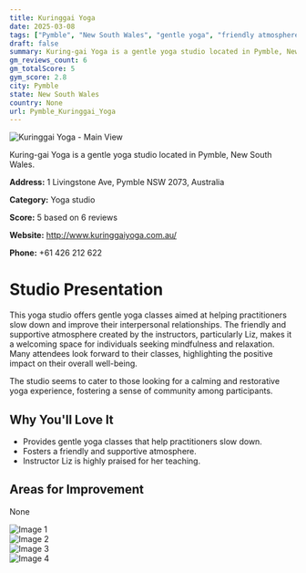 ```yaml
---
title: Kuringgai Yoga
date: 2025-03-08
tags: ["Pymble", "New South Wales", "gentle yoga", "friendly atmosphere", "Pymble"]  
draft: false
summary: Kuring-gai Yoga is a gentle yoga studio located in Pymble, New South Wales.
gm_reviews_count: 6
gm_totalScore: 5
gym_score: 2.8
city: Pymble
state: New South Wales
country: None
url: Pymble_Kuringgai_Yoga
---
```


<div className="aspect-[16/9] relative my-8">
  <img 
    src="https://lh5.googleusercontent.com/p/AF1QipNOgTaDcdir6gMzbkr8jfWSBjOi3rVyeDgh639T=w1920-h1080-k-no"
    alt="Kuringgai Yoga - Main View"
    className="object-cover absolute inset-0 w-full h-full rounded-lg"
  />
</div>

Kuring-gai Yoga is a gentle yoga studio located in Pymble, New South Wales.

**Address:** 1 Livingstone Ave, Pymble NSW 2073, Australia

**Category:** Yoga studio

**Score:** 5 based on 6 reviews

**Website:** http://www.kuringgaiyoga.com.au/

**Phone:** +61 426 212 622

# Studio Presentation

This yoga studio offers gentle yoga classes aimed at helping practitioners slow down and improve their interpersonal relationships. The friendly and supportive atmosphere created by the instructors, particularly Liz, makes it a welcoming space for individuals seeking mindfulness and relaxation. Many attendees look forward to their classes, highlighting the positive impact on their overall well-being.

The studio seems to cater to those looking for a calming and restorative yoga experience, fostering a sense of community among participants.

## Why You'll Love It

- Provides gentle yoga classes that help practitioners slow down.
- Fosters a friendly and supportive atmosphere.
- Instructor Liz is highly praised for her teaching.

## Areas for Improvement

None

<div className="grid grid-cols-1 xl:grid-cols-2 gap-4 my-8">
<div className="aspect-[4/3] relative"><img src="https://lh5.googleusercontent.com/p/AF1QipP9N51udaanDMCjcUcTvBtDirk7zVLn2Y_QEaaa=w1920-h1080-k-no" alt="Image 1" className="object-cover absolute inset-0 w-full h-full rounded-lg" /></div>
<div className="aspect-[4/3] relative"><img src="https://lh5.googleusercontent.com/p/AF1QipMkwLf5QH2cCMtzNRTJwwb3sAnz8a67Pc4OOjwA=w1920-h1080-k-no" alt="Image 2" className="object-cover absolute inset-0 w-full h-full rounded-lg" /></div>
<div className="aspect-[4/3] relative"><img src="https://lh5.googleusercontent.com/p/AF1QipN3Li4_40ktr-BL2kxce-98Tm6FuIJ55T8ERLYc=w1920-h1080-k-no" alt="Image 3" className="object-cover absolute inset-0 w-full h-full rounded-lg" /></div>
<div className="aspect-[4/3] relative"><img src="https://lh5.googleusercontent.com/p/AF1QipMUeALU6IudJRJzKrdixX81gUKsMIqtNUnXNi0x=w1920-h1080-k-no" alt="Image 4" className="object-cover absolute inset-0 w-full h-full rounded-lg" /></div>
</div>